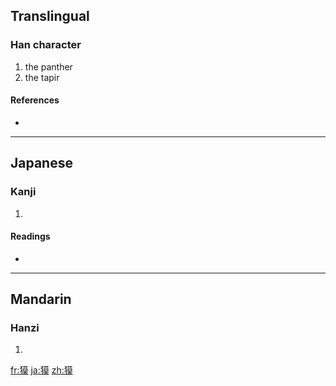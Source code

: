 ==Translingual==

===Han character===
{{Han char|rn=94|rad=犬|as=11|sn=14|four=|canj=大竹廿日大 (KHTAK)}}

# the panther
# the tapir

====References====
* {{Han ref|kx=0717.300|dkj=20638|dj=1129.080|hdz=21362.040|uh=734F|ud=29519}}

----

==Japanese==

===Kanji===
{{ja-kanji|grade=|rs=犬11}}

# {{defn|Japanese}}

====Readings====
* {{ja-readings|on=[[ばく]] (baku), [[みゃく]] (myaku)|kun=[[ばく]] (baku)|nanori=}}

----

==Mandarin==

===Hanzi===
{{cmn-hanzi|pin=[[mú]] ([[mu2]])|wg=mu<sup>2</sup>}}

# {{defn|Mandarin}}

[[fr:獏]]
[[ja:獏]]
[[zh:獏]]